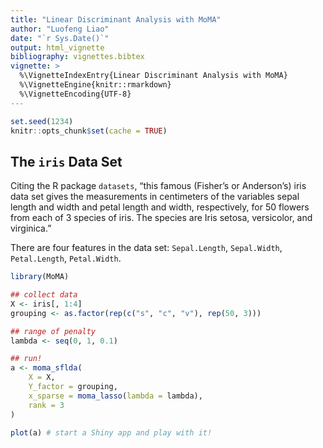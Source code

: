 ```yaml
---
title: "Linear Discriminant Analysis with MoMA"
author: "Luofeng Liao"
date: "`r Sys.Date()`"
output: html_vignette
bibliography: vignettes.bibtex
vignette: >
  %\VignetteIndexEntry{Linear Discriminant Analysis with MoMA}
  %\VignetteEngine{knitr::rmarkdown}
  %\VignetteEncoding{UTF-8}
---
```


```r
set.seed(1234)
knitr::opts_chunk$set(cache = TRUE)
```

## The `iris` Data Set

Citing the R package `datasets`, "this famous (Fisher's or Anderson's) iris data set gives the measurements in centimeters of the variables sepal length and width and petal length and width, respectively, for 50 flowers from each of 3 species of iris. The species are Iris setosa, versicolor, and virginica."

There are four features in the data set: `Sepal.Length`, `Sepal.Width`, `Petal.Length`, `Petal.Width`.

```r
library(MoMA)

## collect data
X <- iris[, 1:4]
grouping <- as.factor(rep(c("s", "c", "v"), rep(50, 3)))

## range of penalty
lambda <- seq(0, 1, 0.1)

## run!
a <- moma_sflda(
    X = X,
    Y_factor = grouping,
    x_sparse = moma_lasso(lambda = lambda),
    rank = 3
)

plot(a) # start a Shiny app and play with it!
```

